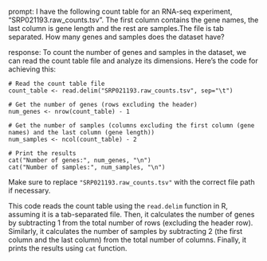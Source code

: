 prompt:
I have the following count table for an RNA-seq experiment, "SRP021193.raw_counts.tsv". The first column contains the gene names, the last column is gene length and the rest are samples.The file is tab separated. How many genes and samples does the dataset have?

response:
To count the number of genes and samples in the dataset, we can read the count table file and analyze its dimensions. Here's the code for achieving this:

```
# Read the count table file
count_table <- read.delim("SRP021193.raw_counts.tsv", sep="\t")

# Get the number of genes (rows excluding the header)
num_genes <- nrow(count_table) - 1

# Get the number of samples (columns excluding the first column (gene names) and the last column (gene length))
num_samples <- ncol(count_table) - 2

# Print the results
cat("Number of genes:", num_genes, "\n")
cat("Number of samples:", num_samples, "\n")
```

Make sure to replace `"SRP021193.raw_counts.tsv"` with the correct file path if necessary.

This code reads the count table using the `read.delim` function in R, assuming it is a tab-separated file. Then, it calculates the number of genes by subtracting 1 from the total number of rows (excluding the header row). Similarly, it calculates the number of samples by subtracting 2 (the first column and the last column) from the total number of columns. Finally, it prints the results using `cat` function.
